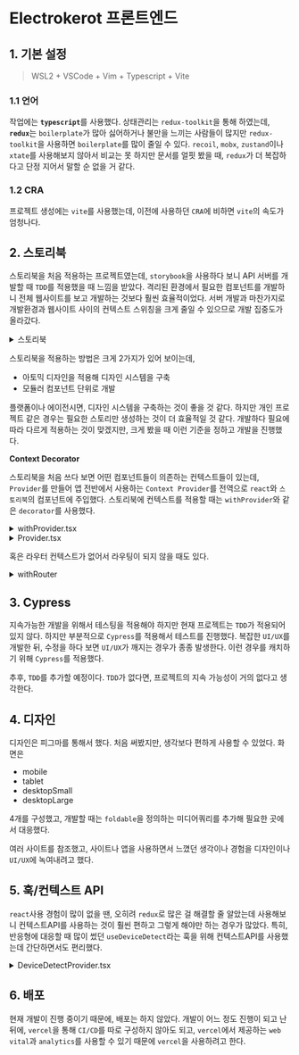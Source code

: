 
# Electrokerot 프론트엔드

## 1. 기본 설정

> WSL2 + VSCode + Vim + Typescript + Vite

### 1.1 언어

작업에는 <b>`typescript`</b>를 사용했다. 상태관리는 `redux-toolkit`을 통해 하였는데, <b>`redux`</b>는 `boilerplate`가 많아
싫어하거나 불만을 느끼는 사람들이 많지만 `redux-toolkit`을 사용하면 `boilerplate`를 많이 줄일 수 있다.
`recoil`, `mobx`, `zustand`이나 `xtate`를 사용해보지 않아서 비교는 못 하지만 문서를 얼핏 봤을 때, `redux`가 더 복잡하다고
단정 지어서 말할 순 없을 거 같다.

### 1.2 CRA

프로젝트 생성에는 `vite`를 사용했는데, 이전에 사용하던 `CRA`에 비하면 `vite`의 속도가 엄청나다.

## 2. 스토리북

스토리북을 처음 적용하는 프로젝트였는데, `storybook`을 사용하다 보니 API 서버를 개발할 때 `TDD`를 적용했을 때 느낌을 받았다.
격리된 환경에서 필요한 컴포넌트를 개발하니 전체 웹사이트를 보고 개발하는 것보다 훨씬 효율적이었다. 서버 개발과 마찬가지로
개발환경과 웹사이트 사이의 컨텍스트 스위칭을 크게 줄일 수 있으므로 개발 집중도가 올라갔다.

<details>
  <summary>스토리북</summary>
  https://63dd20176a04b143f58e1507-jxwkpuhvzu.chromatic.com
</details>

스토리북을 적용하는 방법은 크게 2가지가 있어 보이는데,

- 아토믹 디자인을 적용해 디자인 시스템을 구축
- 모듈러 컴포넌트 단위로 개발

플랫폼이나 에이전시면, 디자인 시스템을 구축하는 것이 좋을 것 같다.
하지만 개인 프로젝트 같은 경우는 필요한 스토리만 생성하는 것이 더 효율적일 것 같다.
개발하다 필요에 따라 다르게 적용하는 것이 맞겠지만, 크게 봤을 때
이런 기준을 정하고 개발을 진행했다.

**Context Decorator**

스토리북을 처음 쓰다 보면 어떤 컴포넌트들이 의존하는 컨텍스트들이 있는데,
`Provider`를 만들어 앱 전반에서 사용하는 `Context Provider`를 전역으로 `react`와 `스토리북`의 컴포넌트에
주입했다. 스토리북에 컨텍스트를 적용할 때는 `withProvider`와 같은 `decorator`를 사용했다.

<details>
  <summary>withProvider.tsx</summary>
  ```ts withProvider.tsx
  export const withProvider = (Story: Story) => {
    return (
      <Provider>
        <Story />
      </Provider>
    )
  }
  ```
</details>

<details>
  <summary>Provider.tsx</summary>
  ```tsx Provider.tsx
  type ProviderType = {
    children: JSX.Element
  }
  export const Provider = ({ children }: ProviderType) => (
    <Suspense
      fallback={
        <div>
          <h1>Loading...</h1>
        </div>
      }
    >
      <StoreProvider>
        <DeviceProvider>
          <CustomThemeProvider theme={getTheme('light')}>
            <CustomProvider>{children}</CustomProvider>
          </CustomThemeProvider>
        </DeviceProvider>
      </StoreProvider>
    </Suspense>
  )
  ```

</details>

혹은 라우터 컨텍스트가 없어서 라우팅이 되지 않을 때도 있다.

<details>
  <summary>withRouter</summary>
  ```tsx withRouter.tsx
  type RouterOption = Pick<Parameters<typeof createMemoryRouter>, '1'>[1]
  type WithRouterProps = {
    path: string
    options?: RouterOption
  }
  export const withRouter = ({ path, options }: WithRouterProps) => {
    return function withRouterDecorator(Story: Story) {
      return (
        <MemoryRouter {...options}>
          <Routes>
            {path ? <Route path={path} element={<Story />} /> : null}
            <Route path="*" element={<Story />} />
          </Routes>
        </MemoryRouter>
      )
    }
  }
  ```
</details>

## 3. Cypress

지속가능한 개발을 위해서 테스팅을 적용해야 하지만 현재 프로젝트는 `TDD`가 적용되어 있지 않다.
하지만 부분적으로 `Cypress`를 적용해서 테스트를 진행했다. 복잡한 `UI/UX`를 개발한 뒤,
수정을 하다 보면 `UI/UX`가 깨지는 경우가 종종 발생한다. 이런 경우를 캐치하기 위해 `Cypress`를 적용했다.

추후, `TDD`를 추가할 예정이다. `TDD`가 없다면, 프로젝트의 지속 가능성이 거의 없다고 생각한다.

## 4. 디자인

디자인은 피그마를 통해서 했다. 처음 써봤지만, 생각보다 편하게 사용할 수 있었다.
화면은

- mobile
- tablet
- desktopSmall
- desktopLarge

4개를 구성했고, 개발할 때는 `foldable`을 정의하는 미디어쿼리를 추가해
필요한 곳에서 대응했다.


<Screenshot
  src={FigmaScreenshot}
  alt="반응형 디자인 화면"
  caption="반응형 디자인 화면"
/>

여러 사이트를 참조했고, 사이트나 앱을 사용하면서 느꼈던 생각이나 경험을 디자인이나 `UI/UX`에 녹여내려고 했다.

## 5. 훅/컨텍스트 API

`react`사용 경험이 많이 없을 땐, 오히려 `redux`로 많은 걸 해결할 줄 알았는데 사용해보니 컨텍스트API를 사용하는 것이 훨씬 편하고 그렇게 해야만 하는 경우가 많았다. 특히, 반응형에 대응할 때 많이 썼던 `useDeviceDetect`라는 훅을 위해 컨텍스트API를 사용했는데
간단하면서도 편리했다.

<details>
  <summary>DeviceDetectProvider.tsx</summary>
  ```tsx DeviceDetectProvider.tsx
  export type DeviceType =
    | 'mobile'
    | 'foldable'
    | 'tablet'
    | 'desktopSmall'
    | 'desktopLarge'
  const DeviceDetectContext = createContext<DeviceType>('desktopLarge')
  
  export const DeviceDetectContextProvider = ({
    children
  }: {
    children: ReactNode
  }) => {
    const [device, setDevice] = useState<DeviceType>(getDevice())
    useEffect(() => {
      const handleResize = () => {
        // get current device type
        const device = getDevice()
        // set new device type
        setDevice(device)
      }
      window.addEventListener('resize', handleResize)
      return () => {
        window.removeEventListener('resize', handleResize)
      }
    }, [])
    return (
      <DeviceDetectContext.Provider value={device}>
        {children}
      </DeviceDetectContext.Provider>
    )
  }
  ```
</details>

<details>
  <summary>useDeviceDetect.tsx</summary>

```tsx useDeviceDetect.tsx
// This hook is used to get the device type and to check if the device is mobile, foldable, tablet, desktopSmall or desktopLarge
export const useDeviceDetect = () => {
  const device = useContext(DeviceDetectContext)

  return {
    device: useContext<DeviceType>(DeviceDetectContext),
    isMobile: useMemo(() => device === 'mobile', [device]),
    isFoldable: useMemo(() => device === 'foldable', [device]),
    isTablet: useMemo(() => device === 'tablet', [device]),
    isDesktopSmall: useMemo(() => device === 'desktopSmall', [device]),
    isDesktopLarge: useMemo(() => device === 'desktopLarge', [device]),
    isMobileFriendly: useMemo(
      () => ['mobile', 'foldable'].includes(device || ''),
      [device]
    ),
    isDesktopFriendly: useMemo(
      () => ['tablet', 'desktopSmall', 'desktopLarge'].includes(device || ''),
      [device]
    ),
    isDesktop: useMemo(
      () => ['desktopSmall', 'desktopLarge'].includes(device || ''),
      [device]
    )
  }
}
```

</details>

## 6. 배포

현재 개발이 진행 중이기 때문에, 배포는 하지 않았다.
개발이 어느 정도 진행이 되고 난 뒤에,
`vercel`을 통해 `CI/CD`를 따로 구성하지 않아도 되고, `vercel`에서 제공하는
`web vital`과 `analytics`를 사용할 수 있기 때문에 `vercel`을 사용하려고 한다.
